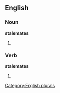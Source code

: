 ==English==

===Noun===
'''stalemates'''

# {{plural of |[[stalemate]]}}

===Verb===
'''stalemates'''

# {{third-person singular of|[[stalemate]]}}

[[Category:English plurals]]